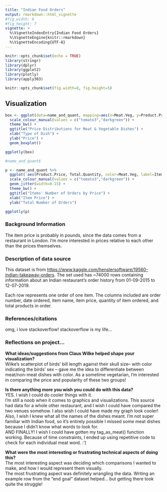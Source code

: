 ```yaml
---
title: "Indian Food Orders"
output: rmarkdown::html_vignette
#fig_width: 6
#fig_height: 7
vignette: >
  %\VignetteIndexEntry{Indian Food Orders}
  %\VignetteEngine{knitr::rmarkdown}
  %\VignetteEncoding{UTF-8}
---
```


```r
knitr::opts_chunk$set(echo = TRUE)
library(stringr)
library(dplyr)
library(ggplot2)
library(plotly)
library(apply303)
```

```r
knitr::opts_chunk$set(fig.width=8, fig.height=5) 
```


## Visualization

```r

box <- ggplot(data=name_and_quant, mapping=aes(x=Meat.Veg, y=Product.Price, color=Meat.Veg)) +
  scale_colour_manual(values = c("tomato3","darkgreen")) +
  theme_bw() + 
  ggtitle("Price Distributions for Meat & Vegetable Dishes") +
  xlab("Type of Dish") +
  ylab("Price") +
  geom_boxplot()
```

``` r
ggplotly(box)
```

```r
#name_and_quant$

p <- name_and_quant %>%
  ggplot( aes(Product.Price, Total.Quantity, color=Meat.Veg, label=Item.Name) ) +
  scale_colour_manual(values = c("tomato3","darkgreen")) +
  geom_jitter(width=0.15) +
  theme_bw() + 
  ggtitle("Items' Number of Orders by Price") +
  xlab("Item Price") +
  ylab("Total Number of Orders")
```


```r
ggplotly(p)
```


### Background Information
The item price is probably in pounds, since the data comes from a restaurant in London. I'm more interested in prices relative to each other than the prices themselves.  

### Description of data source
This dataset is from <https://www.kaggle.com/henslersoftware/19560-indian-takeaway-orders>. The set used has ~74000 rows containing information about an Indian restaurant's order history from 01-09-2015 to 12-07-2019.  

Each row represents one order of one item. The columns included are order number, date ordered, item name, item price, quantity of item ordered, and total products in order.  

### References/citations
omg, i love stackoverflow! stackoverflow is my life...  

### Reflections on project...
**What ideas/suggestions from Claus Wilke helped shape your visualization?**  
Wilke's scatterplot of birds' bill length against their skull size-- with color indicating the birds' sex -- gave me the idea to differentiate between meat/non-meat dishes with color. As a sometime vegetarian, I'm interested in comparing the price and popularity of these two groups!  
  
**Is there anything more you wish you could do with this data?**   
YES. I wish I could do cooler things with it.  
I'm still a noob when it comes to graphics and visualizations. This source had data for a whole other restaurant, and I wish I could have compared the two venues somehow. I also wish I could have made my graph look cooler!  
Also, I wish I knew what all the names of the dishes meant. I'm not super familiar with Indian food, so it's entirely possible I missed some meat dishes because I didn't know what words to look for.  
AND FINALLY! I wish I could have gotten my tag_as_meat() function working. Because of time constraints, I ended up using repetitive code to check for each individual meat word. :'(  
  
**What were the most interesting or frustrating technical aspects of doing this?**   
The most interesting aspect was deciding which comparisons I wanted to make, and how I would represent them visually.  
The most frustrating aspect was definitely wrangling the data. Writing an example row from the "end goal" dataset helped... but getting there took quite the struggle!  
